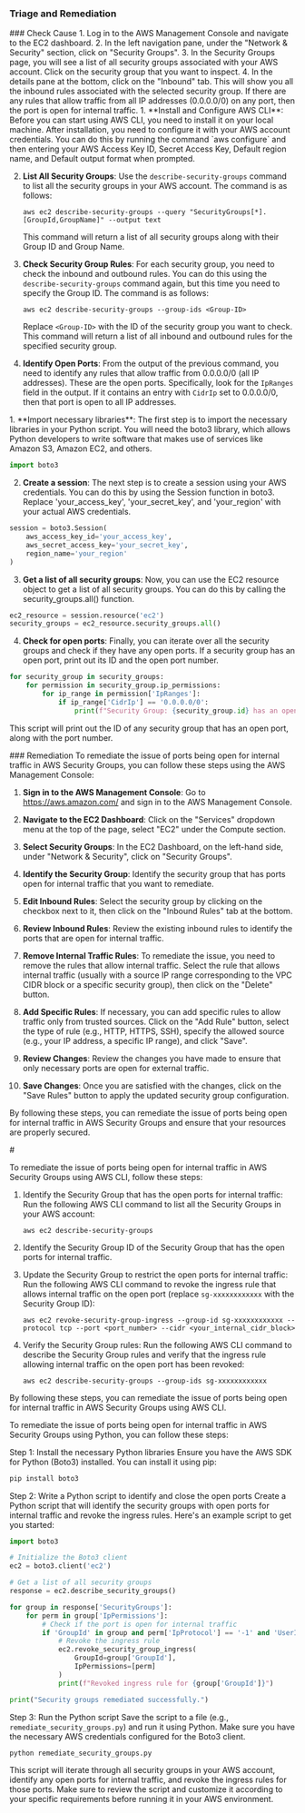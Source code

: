 
### Triage and Remediation
<Tabs>

<Tab title='Cause'>
### Check Cause
<AccordionGroup>
<Accordion title='Using Console' defaultOpen='true'>
1. Log in to the AWS Management Console and navigate to the EC2 dashboard.
2. In the left navigation pane, under the "Network & Security" section, click on "Security Groups".
3. In the Security Groups page, you will see a list of all security groups associated with your AWS account. Click on the security group that you want to inspect.
4. In the details pane at the bottom, click on the "Inbound" tab. This will show you all the inbound rules associated with the selected security group. If there are any rules that allow traffic from all IP addresses (0.0.0.0/0) on any port, then the port is open for internal traffic.
</Accordion>

<Accordion title='Using CLI'>
1. **Install and Configure AWS CLI**: Before you can start using AWS CLI, you need to install it on your local machine. After installation, you need to configure it with your AWS account credentials. You can do this by running the command `aws configure` and then entering your AWS Access Key ID, Secret Access Key, Default region name, and Default output format when prompted.

2. **List All Security Groups**: Use the `describe-security-groups` command to list all the security groups in your AWS account. The command is as follows:

    ```
    aws ec2 describe-security-groups --query "SecurityGroups[*].[GroupId,GroupName]" --output text
    ```

    This command will return a list of all security groups along with their Group ID and Group Name.

3. **Check Security Group Rules**: For each security group, you need to check the inbound and outbound rules. You can do this using the `describe-security-groups` command again, but this time you need to specify the Group ID. The command is as follows:

    ```
    aws ec2 describe-security-groups --group-ids <Group-ID>
    ```

    Replace `<Group-ID>` with the ID of the security group you want to check. This command will return a list of all inbound and outbound rules for the specified security group.

4. **Identify Open Ports**: From the output of the previous command, you need to identify any rules that allow traffic from 0.0.0.0/0 (all IP addresses). These are the open ports. Specifically, look for the `IpRanges` field in the output. If it contains an entry with `CidrIp` set to 0.0.0.0/0, then that port is open to all IP addresses.
</Accordion>

<Accordion title='Using Python'>
1. **Import necessary libraries**: The first step is to import the necessary libraries in your Python script. You will need the boto3 library, which allows Python developers to write software that makes use of services like Amazon S3, Amazon EC2, and others.

```python
import boto3
```

2. **Create a session**: The next step is to create a session using your AWS credentials. You can do this by using the Session function in boto3. Replace 'your_access_key', 'your_secret_key', and 'your_region' with your actual AWS credentials.

```python
session = boto3.Session(
    aws_access_key_id='your_access_key',
    aws_secret_access_key='your_secret_key',
    region_name='your_region'
)
```

3. **Get a list of all security groups**: Now, you can use the EC2 resource object to get a list of all security groups. You can do this by calling the security_groups.all() function.

```python
ec2_resource = session.resource('ec2')
security_groups = ec2_resource.security_groups.all()
```

4. **Check for open ports**: Finally, you can iterate over all the security groups and check if they have any open ports. If a security group has an open port, print out its ID and the open port number.

```python
for security_group in security_groups:
    for permission in security_group.ip_permissions:
        for ip_range in permission['IpRanges']:
            if ip_range['CidrIp'] == '0.0.0.0/0':
                print(f"Security Group: {security_group.id} has an open port: {permission['FromPort']}-{permission['ToPort']}")
```

This script will print out the ID of any security group that has an open port, along with the port number.
</Accordion>

</AccordionGroup>
</Tab>
<Tab title='Remediation'>
### Remediation

<AccordionGroup>
<Accordion title='Using Console' defaultOpen='true'>
To remediate the issue of ports being open for internal traffic in AWS Security Groups, you can follow these steps using the AWS Management Console:

1. **Sign in to the AWS Management Console**: Go to https://aws.amazon.com/ and sign in to the AWS Management Console.

2. **Navigate to the EC2 Dashboard**: Click on the "Services" dropdown menu at the top of the page, select "EC2" under the Compute section.

3. **Select Security Groups**: In the EC2 Dashboard, on the left-hand side, under "Network & Security", click on "Security Groups".

4. **Identify the Security Group**: Identify the security group that has ports open for internal traffic that you want to remediate.

5. **Edit Inbound Rules**: Select the security group by clicking on the checkbox next to it, then click on the "Inbound Rules" tab at the bottom.

6. **Review Inbound Rules**: Review the existing inbound rules to identify the ports that are open for internal traffic.

7. **Remove Internal Traffic Rules**: To remediate the issue, you need to remove the rules that allow internal traffic. Select the rule that allows internal traffic (usually with a source IP range corresponding to the VPC CIDR block or a specific security group), then click on the "Delete" button.

8. **Add Specific Rules**: If necessary, you can add specific rules to allow traffic only from trusted sources. Click on the "Add Rule" button, select the type of rule (e.g., HTTP, HTTPS, SSH), specify the allowed source (e.g., your IP address, a specific IP range), and click "Save".

9. **Review Changes**: Review the changes you have made to ensure that only necessary ports are open for external traffic.

10. **Save Changes**: Once you are satisfied with the changes, click on the "Save Rules" button to apply the updated security group configuration.

By following these steps, you can remediate the issue of ports being open for internal traffic in AWS Security Groups and ensure that your resources are properly secured.
</Accordion>

<Accordion title='Using CLI'>
#

To remediate the issue of ports being open for internal traffic in AWS Security Groups using AWS CLI, follow these steps:

1. Identify the Security Group that has the open ports for internal traffic:
   Run the following AWS CLI command to list all the Security Groups in your AWS account:
   ```
   aws ec2 describe-security-groups
   ```

2. Identify the Security Group ID of the Security Group that has the open ports for internal traffic.

3. Update the Security Group to restrict the open ports for internal traffic:
   Run the following AWS CLI command to revoke the ingress rule that allows internal traffic on the open port (replace `sg-xxxxxxxxxxxx` with the Security Group ID):
   ```
   aws ec2 revoke-security-group-ingress --group-id sg-xxxxxxxxxxxx --protocol tcp --port <port_number> --cidr <your_internal_cidr_block>
   ```

4. Verify the Security Group rules:
   Run the following AWS CLI command to describe the Security Group rules and verify that the ingress rule allowing internal traffic on the open port has been revoked:
   ```
   aws ec2 describe-security-groups --group-ids sg-xxxxxxxxxxxx
   ```

By following these steps, you can remediate the issue of ports being open for internal traffic in AWS Security Groups using AWS CLI.
</Accordion>

<Accordion title='Using Python'>
To remediate the issue of ports being open for internal traffic in AWS Security Groups using Python, you can follow these steps:

Step 1: Install the necessary Python libraries
Ensure you have the AWS SDK for Python (Boto3) installed. You can install it using pip:
```bash
pip install boto3
```

Step 2: Write a Python script to identify and close the open ports
Create a Python script that will identify the security groups with open ports for internal traffic and revoke the ingress rules. Here's an example script to get you started:

```python
import boto3

# Initialize the Boto3 client
ec2 = boto3.client('ec2')

# Get a list of all security groups
response = ec2.describe_security_groups()

for group in response['SecurityGroups']:
    for perm in group['IpPermissions']:
        # Check if the port is open for internal traffic
        if 'GroupId' in group and perm['IpProtocol'] == '-1' and 'UserIdGroupPairs' in perm:
            # Revoke the ingress rule
            ec2.revoke_security_group_ingress(
                GroupId=group['GroupId'],
                IpPermissions=[perm]
            )
            print(f"Revoked ingress rule for {group['GroupId']}")

print("Security groups remediated successfully.")
```

Step 3: Run the Python script
Save the script to a file (e.g., `remediate_security_groups.py`) and run it using Python. Make sure you have the necessary AWS credentials configured for the Boto3 client.

```bash
python remediate_security_groups.py
```

This script will iterate through all security groups in your AWS account, identify any open ports for internal traffic, and revoke the ingress rules for those ports. Make sure to review the script and customize it according to your specific requirements before running it in your AWS environment.
</Accordion>

</AccordionGroup>
</Tab>
</Tabs>
